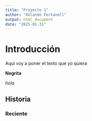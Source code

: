 ```yaml
---
title: "Proyecto 1"
author: "Rolando Fortanell"
output: html_document
date: "2025-01-31"
---
```


# Introducción

Aqui voy a poner el texto que yo quiera

**Negrita**

*hola*

## Historia

### Reciente
